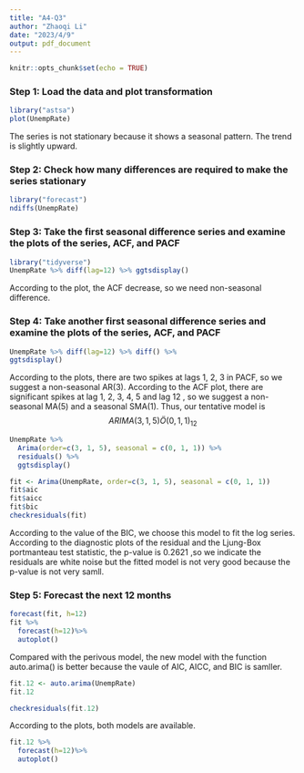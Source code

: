 ```yaml
---
title: "A4-Q3"
author: "Zhaoqi Li"
date: "2023/4/9"
output: pdf_document
---
```


```r
knitr::opts_chunk$set(echo = TRUE)
```

### Step 1: Load the data and plot transformation

```r
library("astsa") 
plot(UnempRate)
```
The series is not stationary because it shows a seasonal pattern. The trend is  slightly upward.

### Step 2: Check how many differences are required to make the series stationary

```r
library("forecast")
ndiffs(UnempRate)

```

### Step 3: Take the first seasonal difference series and examine the plots of the series, ACF, and PACF

```r
library("tidyverse")
UnempRate %>% diff(lag=12) %>% ggtsdisplay()
```
According to the plot, the ACF decrease, so we need non-seasonal difference.

### Step 4: Take another first seasonal difference series and examine the plots of the series, ACF, and PACF
```r
UnempRate %>% diff(lag=12) %>% diff() %>%
ggtsdisplay()
```
According to the plots, there are two spikes at lags 1, 2, 3 in PACF, so we suggest a non-seasonal AR(3). According to the ACF plot, there are significant spikes at lag 1, 2, 3, 4, 5 and lag 12 , so we suggest a non-seasonal MA(5) and a seasonal SMA(1). Thus, our tentative model is $$ ARIMA(3,1,5)Ö(0,1,1)_{12}$$
```r
UnempRate %>% 
  Arima(order=c(3, 1, 5), seasonal = c(0, 1, 1)) %>%
  residuals() %>%
  ggtsdisplay()
```
```r
fit <- Arima(UnempRate, order=c(3, 1, 5), seasonal = c(0, 1, 1)) 
fit$aic
fit$aicc
fit$bic
checkresiduals(fit)
```
According to the value of the BIC, we choose this model to fit the log series. According to the diagnostic plots of the residual and the Ljung-Box portmanteau test statistic, the p-value is 0.2621 ,so we indicate the residuals are white noise but the  fitted model is not very good because the p-value is not very samll.

### Step 5: Forecast the next 12 months

```r
forecast(fit, h=12)
fit %>%
  forecast(h=12)%>%
  autoplot()
```
Compared with the perivous model, the new model with the function auto.arima() is better because the vaule of AIC, AICC, and BIC is samller.

```r
fit.12 <- auto.arima(UnempRate)
fit.12
```
```r
checkresiduals(fit.12)
```
According to the plots, both models are available. 
```r
fit.12 %>%
  forecast(h=12)%>%
  autoplot()
```

